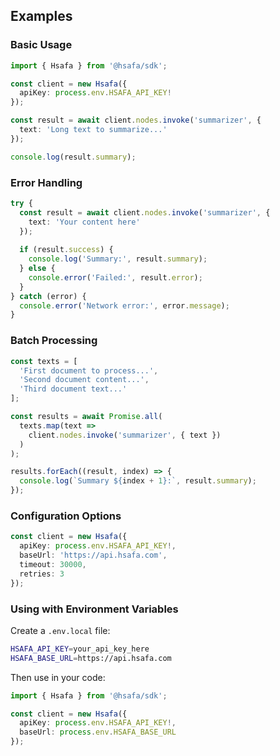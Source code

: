 ## Examples

### Basic Usage

```typescript
import { Hsafa } from '@hsafa/sdk';

const client = new Hsafa({ 
  apiKey: process.env.HSAFA_API_KEY! 
});

const result = await client.nodes.invoke('summarizer', { 
  text: 'Long text to summarize...' 
});

console.log(result.summary);
```

### Error Handling

```typescript
try {
  const result = await client.nodes.invoke('summarizer', {
    text: 'Your content here'
  });
  
  if (result.success) {
    console.log('Summary:', result.summary);
  } else {
    console.error('Failed:', result.error);
  }
} catch (error) {
  console.error('Network error:', error.message);
}
```

### Batch Processing

```typescript
const texts = [
  'First document to process...',
  'Second document content...',
  'Third document text...'
];

const results = await Promise.all(
  texts.map(text => 
    client.nodes.invoke('summarizer', { text })
  )
);

results.forEach((result, index) => {
  console.log(`Summary ${index + 1}:`, result.summary);
});
```

### Configuration Options

```typescript
const client = new Hsafa({
  apiKey: process.env.HSAFA_API_KEY!,
  baseUrl: 'https://api.hsafa.com',
  timeout: 30000,
  retries: 3
});
```

### Using with Environment Variables

Create a `.env.local` file:

```bash
HSAFA_API_KEY=your_api_key_here
HSAFA_BASE_URL=https://api.hsafa.com
```

Then use in your code:

```typescript
import { Hsafa } from '@hsafa/sdk';

const client = new Hsafa({
  apiKey: process.env.HSAFA_API_KEY!,
  baseUrl: process.env.HSAFA_BASE_URL
});
```
